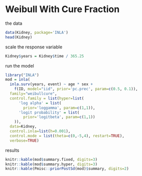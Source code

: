 <!--
%\VignetteEngine{knitr::knitr}
%\VignetteIndexEntry{INLA examples}
-->


# Weibull With Cure Fraction

the data
```r
data(Kidney, package='INLA')
head(Kidney)
```

scale the response variable
```r
Kidney$years = Kidney$time / 365.25
```




run the model 

```r
library("INLA")
mod = inla(
  inla.surv(years, event) ~ age * sex + 
    f(ID, model="iid", prior='pc.prec', param=c(0.5, 0.1)), 
  family="weibullcure", 
  control.family = list(hyper=list(
      'log alpha' = list(
        prior='loggamma', param=c(1,1)),
      'logit probability' = list(
        prior='logitbeta', param=c(1,1))
    )),
  data=Kidney, 
  control.inla=list(h=0.001), 
  control.mode = list(theta=c(0,-5,4), restart=TRUE),
  verbose=TRUE)
```

results

```r
knitr::kable(mod$summary.fixed, digits=3)
knitr::kable(mod$summary.hyper, digits=3)
knitr::kable(Pmisc::priorPostSd(mod)$summary, digits=2)
```
